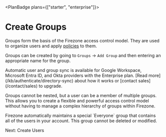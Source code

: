 
<PlanBadge plans={["starter", "enterprise"]}>

# Create Groups

</PlanBadge>

Groups form the basis of the Firezone access control model. They are used to
organize users and apply [policies](/kb/deploy/policies) to them.

Groups can be created by going to `Groups` -> `Add Group` and then entering an
appropriate name for the group.

<Alert color="info">
  Automatic user and group sync is available for Google Workspace, Microsoft
  Entra ID, and Okta providers with the Enterprise plan. [Read
  more](/kb/authenticate/directory-sync) about how it works or [contact
  sales](/contact/sales) to upgrade.
</Alert>

Groups cannot be nested, but a user can be a member of multiple groups. This
allows you to create a flexible and powerful access control model without having
to manage a complex hierarchy of groups within Firezone.

<Alert color="warning">
  Firezone automatically maintains a special `Everyone` group that contains all
  of the users in your account. This group cannot be deleted or modified.
</Alert>

<NextStep href="/kb/deploy/users">Next: Create Users</NextStep>

<SupportOptions />
